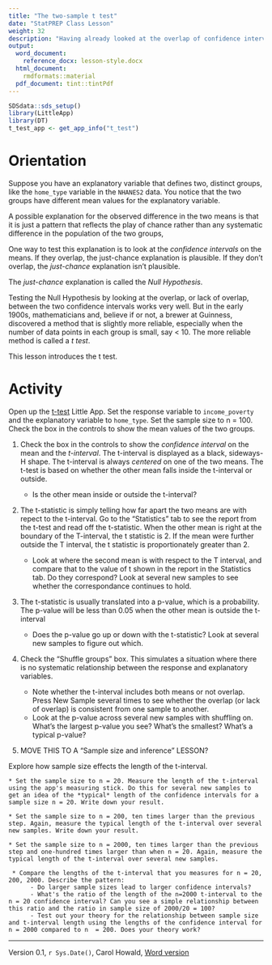 ```yaml
---
title: "The two-sample t test"
date: "StatPREP Class Lesson"
weight: 32
description: "Having already looked at the overlap of confidence intervals on  the means of two groups, formalizing the process as a t-test."
output:
  word_document:
    reference_docx: lesson-style.docx
  html_document:
    rmdformats::material
  pdf_document: tint::tintPdf
---
```



```r
SDSdata::sds_setup()
library(LittleApp)
library(DT)
t_test_app <- get_app_info("t_test")
```

# Orientation

Suppose you have an explanatory variable that defines two, distinct groups, like the `home_type` variable in the `NHANES2` data. You  notice that the two groups have different mean values for the explanatory variable. 

A possible explanation for the observed difference in the two means is that it is just a pattern that reflects the play of chance rather than any systematic difference in the population of the two groups,

One way to test this explanation is to look at the *confidence intervals* on the means. If they overlap, the just-chance explanation is plausible. If they don't overlap, the *just-chance* explanation isn't plausible. 

The *just-chance* explanation is called the *Null Hypothesis*. 

Testing the Null Hypothesis by looking at the overlap, or lack of  overlap, between the two confidence intervals works very well. But in the early 1900s,  mathematicians and, believe if or not, a brewer at Guinness, discovered a method that is slightly more reliable, especially when the number of data points in each group is small, say < 10. The more reliable method is called a *t test*. 

This lesson introduces the t test.

# Activity

Open up the [t-test](`r t_test_app$url`) Little App.  Set the response variable to `income_poverty` and the explanatory variable to `home_type`. Set the sample size to n = 100. Check the box in the controls to show the mean values of the two groups.

1. Check the box in the controls to show the *confidence interval* on the mean and the *t-interval*.  The t-interval is  displayed as a black, sideways-H shape. The t-interval is always *centered* on one of the two means. The t-test is based on whether the other mean falls inside the t-interval or outside.

    * Is the other mean inside or outside the t-interval?
 
2. The t-statistic is simply telling how far apart the two means are  with repect to the t-interval. Go to the "Statistics" tab to see the report from the t-test and read off the t-statistic. When the other mean is right at the boundary of the T-interval, the t statistic is 2. If the mean were further outside the T interval, the t statistic is proportionately greater than 2. 

    * Look at where the second mean is with respect to the T interval, and compare that to the value of t shown in the report in the Statistics tab. Do they  correspond? Look  at several new samples to  see  whether the correspondance continues to hold.
    
3. The t-statistic is usually translated into a p-value, which is a  probability. The p-value will be less than 0.05 when the other mean is outside the t-interval

    * Does the p-value  go up or down  with the t-statistic? Look at several new samples to figure out which.

4. Check the "Shuffle groups" box. This simulates a situation where there is no systematic relationship between the response and explanatory variables. 

     * Note whether the t-interval includes both means or not overlap. Press New Sample several times to see whether the overlap (or lack of overlap) is consistent from one sample to another.
     * Look  at the p-value across several new samples with shuffling on. What's the largest p-value you see? What's the smallest? What's a typical p-value?
   
   
     
5. MOVE THIS TO A "Sample size and inference" LESSON? 

Explore how sample size effects the length of the t-interval.  

    * Set the sample size to n = 20. Measure the length of the t-interval using the app's measuring stick. Do this for several new samples to get an idea of the *typical* length of the confidence intervals for a sample size n = 20. Write down your result.
    
    * Set the sample size to n = 200, ten times larger than the previous step. Again, measure the typical length of the t-interval over several new samples. Write down your result.
    
    * Set the sample size to n = 2000, ten times larger than the previous step and one-hundred times larger than when n = 20. Again, measure the typical length of the t-interval over several new samples.

     * Compare the lengths of the t-interval that you measures for n = 20, 200, 2000. Describe the pattern:
          - Do larger sample sizes lead to larger confidence intervals?
          - What's the ratio of the length of the n=2000 t-interval to the n = 20 confidence interval? Can you see a simple relationship between this ratio and the ratio in sample size of 2000/20 = 100?
          - Test out your theory for the relationship between sample size and t-interval length using the lengths of the confidence interval for n = 2000 compared to n  = 200. Does your theory work? 



----------------------

Version 0.1, `r Sys.Date()`, Carol Howald, [Word version](`r paste0("/word-versions/",tools::file_path_sans_ext(current_input()), ".docx")`) 